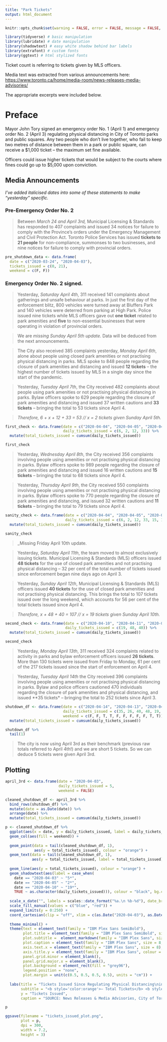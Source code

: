 ```yaml
---
title: "Park Tickets"
output: html_document
---
```


```r
knitr::opts_chunk$set(warning = FALSE, error = FALSE, message = FALSE, echo = FALSE)
```

```r
library(tidyverse) # basic manipulation
library(lubridate) # date manipulation
library(shadowtext) # easy white shadow behind bar labels
library(extrafont) # custom fonts
library(ggtext) # html stylized fonts
```

Ticket count is referring to tickets given by MLS officers.

Media text was extracted from various announcements here: [https://www.toronto.ca/home/media-room/news-releases-media-advisories/](https://www.toronto.ca/home/media-room/news-releases-media-advisories/)

The appropriate excerpts were included below.

# Preface 

Mayor John Tory signed an emergency order No. 1 (April 1) and emergency order No. 2 (April 3) regulating physical distancing in City of Toronto parks and public squares. Any two people who don’t live together, who fail to keep two metres of distance between them in a park or public square, can receive a $1,000 ticket – the maximum set fine available. 

Officers could issue higher tickets that would be subject to the courts where fines could go up to $5,000 upon conviction. 

## Media Announcements

_I've added italicised dates into some of these statements to make "yesterday" specific._

### Pre-Emergency Order No. 2

> Between _March 24 and April 3rd,_ Municipal Licensing & Standards has responded to 407 complaints and issued 34 notices for failure to comply with the Province’s orders under the Emergency Management and Civil Protection Act. Toronto Police Services has issued **tickets to 21 people** for non-compliance, summonses to two businesses, and nine notices for failure to comply with provincial orders.

```r
pre_shutdown_data <- data.frame(
  date = c("2020-03-24", "2020-04-03"),
  tickets_issued = c(0, 21),
  weekend = c(F, F))
```

### Emergency Order No. 2 signed.

> Yesterday, _Saturday April 4th_, 311 received 141 complaints about gatherings and unsafe behaviour at parks. In just the first day of the enforcement blitz, 800 vehicles were turned away at Bluffers Park and 140 vehicles were deterred from parking at High Park. Police issued nine tickets while MLS officers gave out **one ticket** related to park amenities and **five** to non-essential businesses that were operating in violation of provincial orders. 

> We are _missing Sunday April 5th update._ Data will be deduced from the next announcements.

> The City also received 385 complaints yesterday, _Monday April 6th_, alone about people using closed park amenities or not practising physical distancing in parks. MLS spoke to 848 people regarding the closure of park amenities and distancing and issued **12 tickets** – the highest number of tickets issued by MLS in a single day since the start of the pandemic.

> Yesterday, _Tuesday April 7th_, the City received 482 complaints about people using park amenities or not practising physical distancing in parks. Bylaw officers spoke to 629 people regarding the closure of park amenities and distancing and issued 37 written cautions and **33 tickets** – bringing the total to 53 tickets since April 4. 

> _Therefore, 6 + x + 12 + 33 = 53 // x = 2 tickets given Sunday April 5th._

```r
first_check <- data.frame(date = c("2020-04-04", "2020-04-05", "2020-04-06",  "2020-04-07"),
                          daily_tickets_issued = c(6, 2, 12, 33)) %>%
  mutate(total_tickets_issued = cumsum(daily_tickets_issued))

first_check
```

> Yesterday, _Wednesday April 8th_, the City received 356 complaints involving people using amenities or not practising physical distancing in parks. Bylaw officers spoke to 989 people regarding the closure of park amenities and distancing and issued 16 written cautions and **15 tickets** – bringing the total to 68 tickets since April 4.

> Yesterday, _Thursday April 9th_, the City received 550 complaints involving people using amenities or not practising physical distancing in parks. Bylaw officers spoke to 770 people regarding the closure of park amenities and distancing, and issued 32 written cautions and **11 tickets** – bringing the total to 79 tickets since April 4.

```r
sanity_check <- data.frame(date = c("2020-04-04", "2020-04-05", "2020-04-06",  "2020-04-07", "2020-04-08", "2020-04-09"),
                           daily_tickets_issued = c(6, 2, 12, 33, 15, 11)) %>%
  mutate(total_tickets_issued = cumsum(daily_tickets_issued))

sanity_check
```

> _Missing Friday April 10th update. 

> Yesterday, _Saturday April 11th_, the team moved to almost exclusively issuing tickets. Municipal Licensing & Standards (MLS) officers issued **48 tickets** for the use of closed park amenities and not practising physical distancing – 32 per cent of the total number of tickets issued since enforcement began nine days ago on April 3.

> Yesterday, _Sunday April 12th_, Municipal Licensing & Standards (MLS) officers issued **40 tickets** for the use of closed park amenities and not practising physical distancing. This brings the total to 107 tickets issued over the long weekend, which accounts for 56 per cent of the total tickets issued since April 4.

> _Therefore, x + 48 + 40 = 107 // x = 19 tickets given Sunday April 10th._

```r
second_check <- data.frame(date = c("2020-04-10", "2020-04-11", "2020-04-12"),
                           daily_tickets_issued = c(19, 48, 40)) %>%
  mutate(total_tickets_issued = cumsum(daily_tickets_issued))

second_check
```

> Yesterday, _Monday April 13th_, 311 received 324 complaints related to activity in parks and bylaw enforcement officers issued **26 tickets**. More than 130 tickets were issued from Friday to Monday, 61 per cent of the 217 tickets issued since the start of enforcement on April 4.

> Yesterday, _Tuesday April 14th_ the City received 396 complaints involving people using amenities or not practising physical distancing in parks. Bylaw and police officers cautioned 470 individuals regarding the closure of park amenities and physical distancing, and issued **35 tickets* – bringing the total to 252 tickets since April 3. 

```r
shutdown_df <- data.frame(date = c("2020-04-14", "2020-04-13", "2020-04-12", "2020-04-11", "2020-04-10", "2020-04-09", "2020-04-08", "2020-04-07", "2020-04-06",  "2020-04-05", "2020-04-04"),
                          daily_tickets_issued = c(35, 26, 40, 48, 19, 11, 15, 33, 12, 2, 6),
                          weekend = c(F, F, T, T, F, F, F, F, F, T, T)) %>%
  mutate(total_tickets_issued = cumsum(daily_tickets_issued))

shutdown_df %>%
  tail(1)
```

> The city is now using April 3rd as their benchmark (previous raw totals referred to April 4th!) and we are short 5 tickets. So we can deduce 5 tickets were given April 3rd.

## Plotting

```r
april_3rd <- data.frame(date = "2020-04-03",
                        daily_tickets_issued = 5,
                        weekend = FALSE)

cleaned_shutdown_df <- april_3rd %>%
  bind_rows(shutdown_df) %>%
  mutate(date = as.Date(date)) %>%
  arrange(date) %>%
  mutate(total_tickets_issued = cumsum(daily_tickets_issued))
```


```r
p <- cleaned_shutdown_df %>%
  ggplot(aes(x = date, y = daily_tickets_issued, label = daily_tickets_issued)) +
  geom_col(aes(fill = weekend)) +
  
  geom_point(data = tail(cleaned_shutdown_df, 1), 
             aes(y = total_tickets_issued), colour = "orange") +
  geom_text(data = tail(cleaned_shutdown_df, 1), 
            aes(y = total_tickets_issued, label = total_tickets_issued), colour = "orange", vjust = -0.5, family = "IBM Plex Sans SemiBold") +
  
  geom_line(aes(y = total_tickets_issued), colour = "orange") +
  geom_shadowtext(aes(label = case_when(
    date == "2020-04-03" ~ "5*",
    date == "2020-04-05" ~ "2*",
    date == "2020-04-10" ~ "19*",
    TRUE ~ as.character(daily_tickets_issued))), colour = "black", bg.colour='white', vjust = -0.5, size = 3) +
  
  scale_x_date("", labels = scales::date_format("%a.\n %b-%d"), date_breaks = "1 day") +
  scale_fill_manual(values = c("blue", "red")) +
  expand_limits(y = 0:250) +
  coord_cartesian(clip = "off", xlim = c(as.Date("2020-04-03"), as.Date("2020-04-14"))) +
  
  theme_minimal() +
  theme(text = element_text(family = "IBM Plex Sans SemiBold"),
        plot.title = element_text(family = "IBM Plex Sans SemiBold", size = 12, hjust = 0),
        plot.subtitle =  element_markdown(family = "IBM Plex Sans", size = 8),
        plot.caption = element_text(family = "IBM Plex Sans", size = 8, hjust = 0, colour = "grey50"),
        axis.text.x = element_text(family = "IBM Plex Sans", size = 8),
        axis.title.y = element_text(family = "IBM Plex Sans", colour = "grey20", size = 8),
        panel.grid.minor = element_blank(),
        panel.grid.major.x = element_blank(),
        plot.background = element_rect(fill = "grey96"),
        legend.position = "none",
        plot.margin = unit(c(0.5, 0.5, 0.5, 0.5), units = "cm")) +
  
  labs(title = "Tickets Issued Since Regulating Physical Distancing\nin Toronto Parks and Public Squares",
       subtitle = "<b style='color:orange'>— Total Tickets</b> <b style='color:red'>◼︎ Weekends</b>",
       y = "Tickets Issued",
       caption = "SOURCE: News Releases & Media Advisories, City of Toronto\n*Deduced from data")

p
```


```r
ggsave(filename = "tickets_issued_plot.png",
       plot = p,
       dpi = 300,
       width = 7.2,
       height = 3)
```

